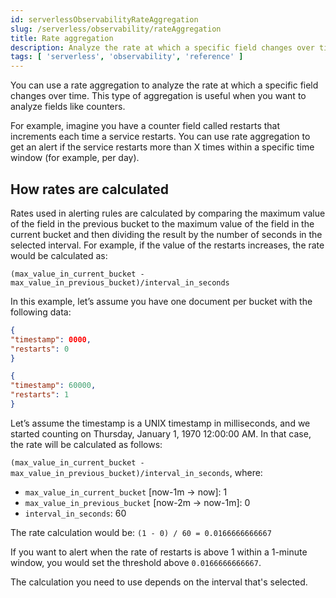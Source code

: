 ```yaml
---
id: serverlessObservabilityRateAggregation
slug: /serverless/observability/rateAggregation
title: Rate aggregation
description: Analyze the rate at which a specific field changes over time.
tags: [ 'serverless', 'observability', 'reference' ]
---
```


<p><DocBadge template="technical preview" /></p>

You can use a rate aggregation to analyze the rate at which a specific field changes over time.
This type of aggregation is useful when you want to analyze fields like counters.

For example, imagine you have a counter field called restarts that increments each time a service restarts.
You can use rate aggregation to get an alert if the service restarts more than X times within a specific time window (for example, per day).

## How rates are calculated

Rates used in alerting rules are calculated by comparing the maximum value of the field in the previous bucket to the maximum value of the field in the current bucket and then dividing the result by the number of seconds in the selected interval.
For example, if the value of the restarts increases, the rate would be calculated as:

`(max_value_in_current_bucket - max_value_in_previous_bucket)/interval_in_seconds`

In this example, let’s assume you have one document per bucket with the following data:



```json
{
"timestamp": 0000,
"restarts": 0
}

{
"timestamp": 60000,
"restarts": 1
}
```

Let’s assume the timestamp is a UNIX timestamp in milliseconds,
and we started counting on Thursday, January 1, 1970 12:00:00 AM.
In that case, the rate will be calculated as follows:

`(max_value_in_current_bucket - max_value_in_previous_bucket)/interval_in_seconds`, where:

* `max_value_in_current_bucket` [now-1m → now]: 1
* `max_value_in_previous_bucket` [now-2m → now-1m]: 0
* `interval_in_seconds`: 60

The rate calculation would be: `(1 - 0) / 60 = 0.0166666666667`

If you want to alert when the rate of restarts is above 1 within a 1-minute window, you would set the threshold above `0.0166666666667`.

The calculation you need to use depends on the interval that's selected.
